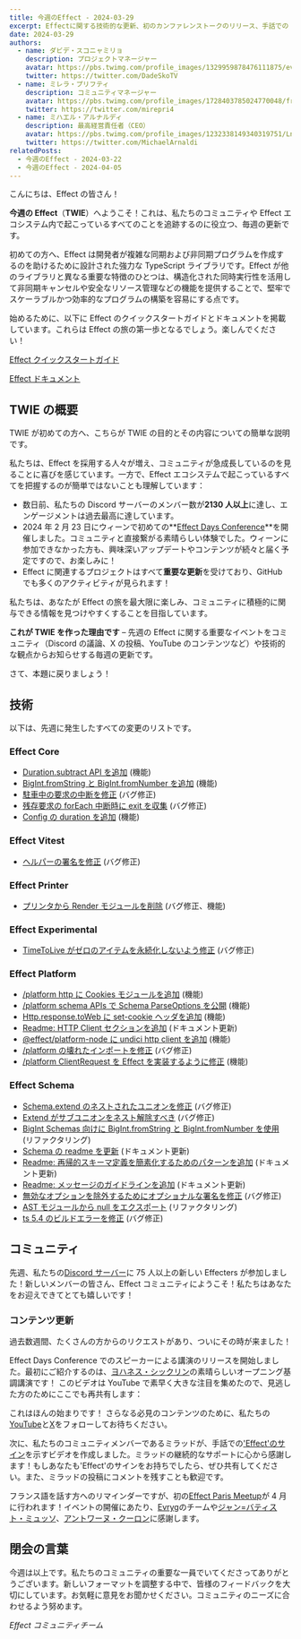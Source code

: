 ```yaml
---
title: 今週のEffect - 2024-03-29
excerpt: Effectに関する技術的な更新、初のカンファレンストークのリリース、手話での「Effect」のサイン方法、そしてイベントのお知らせ。
date: 2024-03-29
authors:
  - name: ダビデ・スコニャミリョ
    description: プロジェクトマネージャー
    avatar: https://pbs.twimg.com/profile_images/1329959878476111875/evHG8VX6_400x400.jpg
    twitter: https://twitter.com/DadeSkoTV
  - name: ミレラ・プリフティ
    description: コミュニティマネージャー
    avatar: https://pbs.twimg.com/profile_images/1728403785024770048/frKphayT_400x400.jpg
    twitter: https://twitter.com/mirepri4
  - name: ミハエル・アルナルディ
    description: 最高経営責任者（CEO）
    avatar: https://pbs.twimg.com/profile_images/1232338149340319751/Ln9nNWyk_400x400.jpg
    twitter: https://twitter.com/MichaelArnaldi
relatedPosts:
  - 今週のEffect - 2024-03-22
  - 今週のEffect - 2024-04-05
---
```



こんにちは、Effect の皆さん！

**今週の Effect**（**TWIE**）へようこそ！これは、私たちのコミュニティや Effect エコシステム内で起こっているすべてのことを追跡するのに役立つ、毎週の更新です。

初めての方へ、Effect は開発者が複雑な同期および非同期プログラムを作成するのを助けるために設計された強力な TypeScript ライブラリです。Effect が他のライブラリと異なる重要な特徴のひとつは、構造化された同時実行性を活用して非同期キャンセルや安全なリソース管理などの機能を提供することで、堅牢でスケーラブルかつ効率的なプログラムの構築を容易にする点です。

始めるために、以下に Effect のクイックスタートガイドとドキュメントを掲載しています。これらは Effect の旅の第一歩となるでしょう。楽しんでください！

[Effect クイックスタートガイド](/docs/quickstart)

[Effect ドキュメント](/docs/introduction)

## TWIE の概要

TWIE が初めての方へ、こちらが TWIE の目的とその内容についての簡単な説明です。

私たちは、Effect を採用する人々が増え、コミュニティが急成長しているのを見ることに喜びを感じています。一方で、Effect エコシステムで起こっているすべてを把握するのが簡単ではないことも理解しています：

- 数日前、私たちの Discord サーバーのメンバー数が**2130 人以上**に達し、エンゲージメントは過去最高に達しています。
- 2024 年 2 月 23 日にウィーンで初めての**[Effect Days Conference](/events/effect-days)**を開催しました。コミュニティと直接繋がる素晴らしい体験でした。ウィーンに参加できなかった方も、興味深いアップデートやコンテンツが続々と届く予定ですので、お楽しみに！
- Effect に関連するプロジェクトはすべて**重要な更新**を受けており、GitHub でも多くのアクティビティが見られます！

私たちは、あなたが Effect の旅を最大限に楽しみ、コミュニティに積極的に関与できる情報を見つけやすくすることを目指しています。

**これが TWIE を作った理由です** – 先週の Effect に関する重要なイベントをコミュニティ（Discord の議論、X の投稿、YouTube のコンテンツなど）や技術的な観点からお知らせする毎週の更新です。

さて、本題に戻りましょう！

## 技術

以下は、先週に発生したすべての変更のリストです。

### Effect Core

- [Duration.subtract API を追加](https://github.com/Effect-TS/effect/pull/2402) (機能)
- [BigInt.fromString と BigInt.fromNumber を追加](https://github.com/Effect-TS/effect/pull/2399) (機能)
- [駐車中の要求の中断を修正](https://github.com/Effect-TS/effect/pull/2404) (バグ修正)
- [残存要求の forEach 中断時に exit を収集](https://github.com/Effect-TS/effect/pull/2416) (バグ修正)
- [Config の duration を追加](https://github.com/Effect-TS/effect/pull/2407) (機能)

### Effect Vitest

- [ヘルパーの署名を修正](https://github.com/Effect-TS/effect/pull/2394) (バグ修正)

### Effect Printer

- [プリンタから Render モジュールを削除](https://github.com/Effect-TS/effect/pull/2378) (バグ修正、機能)

### Effect Experimental

- [TimeToLive がゼロのアイテムを永続化しないよう修正](https://github.com/Effect-TS/effect/pull/2421) (バグ修正)

### Effect Platform

- [/platform http に Cookies モジュールを追加](https://github.com/Effect-TS/effect/pull/2387) (機能)
- [/platform schema APIs で Schema ParseOptions を公開](https://github.com/Effect-TS/effect/pull/2400) (機能)
- [Http.response.toWeb に set-cookie ヘッダを追加](https://github.com/Effect-TS/effect/pull/2403) (機能)
- [Readme: HTTP Client セクションを追加](https://github.com/Effect-TS/effect/pull/2405) (ドキュメント更新)
- [@effect/platform-node に undici http client を追加](https://github.com/Effect-TS/effect/pull/2410) (機能)
- [/platform の壊れたインポートを修正](https://github.com/Effect-TS/effect/pull/2411) (バグ修正)
- [/platform ClientRequest を Effect を実装するように修正](https://github.com/Effect-TS/effect/pull/2413) (機能)

### Effect Schema

- [Schema.extend のネストされたユニオンを修正](https://github.com/Effect-TS/effect/pull/2396) (バグ修正)
- [Extend がサブユニオンをネスト解除すべき](https://github.com/Effect-TS/effect/pull/2398) (バグ修正)
- [BigInt Schemas 向けに BigInt.fromString と BigInt.fromNumber を使用](https://github.com/Effect-TS/effect/pull/2409) (リファクタリング)
- [Schema の readme を更新](https://github.com/Effect-TS/effect/pull/2422) (ドキュメント更新)
- [Readme: 再帰的スキーマ定義を簡素化するためのパターンを追加](https://github.com/Effect-TS/effect/pull/2420) (ドキュメント更新)
- [Readme: メッセージのガイドラインを追加](https://github.com/Effect-TS/effect/pull/2423) (ドキュメント更新)
- [無効なオプションを除外するためにオプショナルな署名を修正](https://github.com/Effect-TS/effect/pull/2424) (バグ修正)
- [AST モジュールから null をエクスポート](https://github.com/Effect-TS/effect/pull/2428) (リファクタリング)
- [ts 5.4 のビルドエラーを修正](https://github.com/Effect-TS/effect/pull/2439) (バグ修正)

## コミュニティ

先週、私たちの[Discord サーバー](https://discord.gg/effect-ts)に 75 人以上の新しい Effecters が参加しました！新しいメンバーの皆さん、Effect コミュニティにようこそ！私たちはあなたをお迎えできてとても嬉しいです！

### コンテンツ更新

過去数週間、たくさんの方からのリクエストがあり、ついにその時が来ました！

Effect Days Conference でのスピーカーによる講演のリリースを開始しました。最初にご紹介するのは、[ヨハネス・シックリン](https://twitter.com/schickling)の素晴らしいオープニング基調講演です！
このビデオは YouTube で素早く大きな注目を集めたので、見逃した方のためにここでも再共有します：

<YouTube id="PxIBWjiv3og" />

これはほんの始まりです！ さらなる必見のコンテンツのために、私たちの[YouTube](https://www.youtube.com/@effect-ts)と[X](https://twitter.com/EffectTS_)をフォローしてお待ちください。

次に、私たちのコミュニティメンバーであるミラッドが、手話での['Effect'のサイン](https://www.youtube.com/watch?v=4FZqme-z8SQ&ab_channel=SignLanguageTech)を示すビデオを作成しました。ミラッドの継続的なサポートに心から感謝します！もしあなたも'Effect'のサインをお持ちでしたら、ぜひ共有してください。また、ミラッドの投稿にコメントを残すことも歓迎です。

<Tweet id="1772209392928137337" />

フランス語を話す方へのリマインダーですが、初の[Effect Paris Meetup](https://www.meetup.com/fr-FR/effect-paris/)が 4 月に行われます！イベントの開催にあたり、[Evryg](https://www.evryg.com)のチームや[ジャン=バティスト・ミュッソ](https://twitter.com/jbmusso)、[アントワーヌ・クーロン](https://twitter.com/c9antoine)に感謝します。

<Tweet id="1764621821184262629" />

## 閉会の言葉

今週は以上です。私たちのコミュニティの重要な一員でいてくださってありがとうございます。新しいフォーマットを調整する中で、皆様のフィードバックを大切にしています。お気軽に意見をお聞かせください。コミュニティのニーズに合わせるよう努めます。

_Effect コミュニティチーム_

